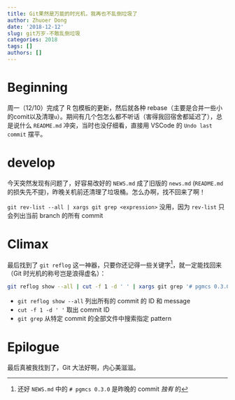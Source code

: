 ```yaml
---
title: Git果然是万能的时光机，我再也不乱倒垃圾了
author: Zhuoer Dong
date: '2018-12-12'
slug: git万岁-不敢乱倒垃圾
categories: 2018
tags: []
authors: []
---
```


# Beginning

周一（12/10）完成了 R 包模板的更新，然后就各种 rebase（主要是合并一些小的comit以及清理`u`）。期间有几个包怎么都不听话（害得我回宿舍都延迟了），总是说什么 `README.md` 冲突，当时也没仔细看，直接用 VSCode 的 `Undo last commit` 摆平。


# develop

今天突然发现有问题了，好容易改好的 `NEWS.md` 成了旧版的 `news.md` (`README.md`的损失先不提)，昨晚关机前还清理了垃圾桶。怎么办啊，找不回来了啊！

`git rev-list --all | xargs git grep <expression>` 没用，因为 `rev-list` 只会列出当前 branch 的所有 commit


# Climax

最后找到了 `git reflog` 这一神器，只要你还记得一些关键字^[还好 `NEWS.md` 中的 `# pgmcs 0.3.0` 是昨晚的 commit _独有_ 的]，就一定能找回来（Git 时光机的称号岂是浪得虚名）：

```bash
git reflog show --all | cut -f 1 -d ' ' | xargs git grep '# pgmcs 0.3.0'
```

- `git reflog show --all` 列出所有的 commit 的 ID 和 message
- `cut -f 1 -d ' '` 取出 commit ID
- `git grep` 从特定 commit 的全部文件中搜索指定 pattern


# Epilogue

最后真被我找到了，Git 大法好啊，内心美滋滋。

